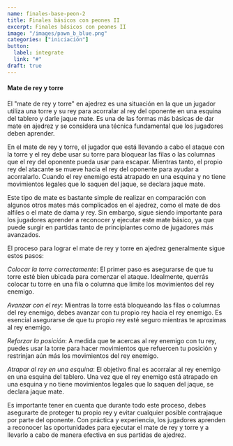 ```yaml
---
name: finales-base-peon-2
title: Finales básicos con peones II
excerpt: Finales básicos con peones II
image: "/images/pawn_b_blue.png"
categories: ["iniciación"]
button:
  label: integrate
  link: "#"
draft: true
---
```


#### Mate de rey y torre

El "mate de rey y torre" en ajedrez es una situación en la que un jugador utiliza una torre y su rey para acorralar al rey del oponente
 en una esquina del tablero y darle jaque mate. Es una de las formas más básicas de dar mate en ajedrez y se considera una técnica
  fundamental que los jugadores deben aprender.

En el mate de rey y torre, el jugador que está llevando a cabo el ataque con la torre y el rey debe usar su torre para bloquear
 las filas o las columnas que el rey del oponente pueda usar para escapar. Mientras tanto, el propio rey del atacante se mueve
  hacia el rey del oponente para ayudar a acorralarlo. Cuando el rey enemigo está atrapado en una esquina y no tiene movimientos
   legales que lo saquen del jaque, se declara jaque mate.

Este tipo de mate es bastante simple de realizar en comparación con algunos otros mates más complicados en el ajedrez,
 como el mate de dos alfiles o el mate de dama y rey. Sin embargo, sigue siendo importante para los jugadores aprender a
  reconocer y ejecutar este mate básico, ya que puede surgir en partidas tanto de principiantes como de jugadores más avanzados.


El proceso para lograr el mate de rey y torre en ajedrez generalmente sigue estos pasos:

*Colocar la torre correctamente*: El primer paso es asegurarse de que tu torre esté bien ubicada para comenzar el ataque.
 Idealmente, querrás colocar tu torre en una fila o columna que limite los movimientos del rey enemigo.

*Avanzar con el rey*: Mientras la torre está bloqueando las filas o columnas del rey enemigo, debes avanzar con tu propio rey
 hacia el rey enemigo. Es esencial asegurarse de que tu propio rey esté seguro mientras te aproximas al rey enemigo.

*Reforzar la posición*: A medida que te acercas al rey enemigo con tu rey, puedes usar la torre para hacer movimientos que
 refuercen tu posición y restrinjan aún más los movimientos del rey enemigo.

*Atrapar al rey en una esquina*: El objetivo final es acorralar al rey enemigo en una esquina del tablero. Una vez que el rey
 enemigo está atrapado en una esquina y no tiene movimientos legales que lo saquen del jaque, se declara jaque mate.

Es importante tener en cuenta que durante todo este proceso, debes asegurarte de proteger tu propio rey y evitar cualquier posible
 contrajaque por parte del oponente. Con práctica y experiencia, los jugadores aprenden a reconocer las oportunidades para ejecutar
  el mate de rey y torre y a llevarlo a cabo de manera efectiva en sus partidas de ajedrez.
